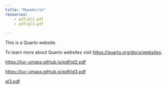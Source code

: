 ```yaml
---
title: "Mywebsite"
resources: 
    - pdf/ql2.pdf
    - pdf/ql3.pdf
    
---
```


This is a Quarto website.

To learn more about Quarto websites visit <https://quarto.org/docs/websites>.


<https://luc-umass.github.io/pdf/ql2.pdf>

<https://luc-umass.github.io/pdf/ql3.pdf>



[ql3.pdf](pdf/ql3.pdf)